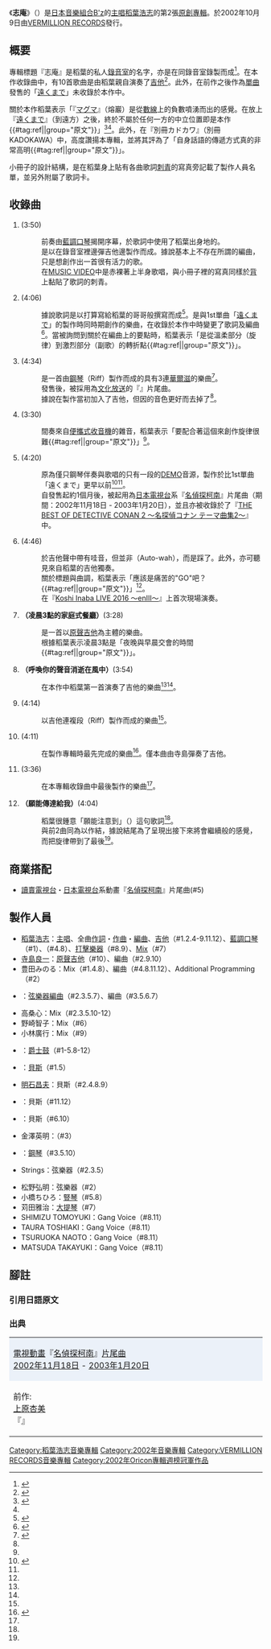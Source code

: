 {{Pathnav|稻葉浩志|frame=1}}
{{Infobox Album
| Name           = 志庵
| Type           = [[錄音室專輯|錄音室專輯]]
| Artist         = [[稻葉浩志|稻葉浩志]]
| Cover         = Koshi Inaba 2nd Album.png
| Released       = 2002年10月9日
| Recorded       =
| Genre          = [[J-POP|J-POP]]<br/>[[搖滾樂|搖滾]]<br/>[[民謠搖滾|民謠搖滾]]<br/>[[硬式搖滾|硬式搖滾]]
| Length         = 48分33秒
| Label          = [[VERMILLION_RECORDS|VERMILLION RECORDS]]
| Producer       = [[稻葉浩志|稻葉浩志]]
| Reviews        =
| Chart position = * 週榜第1位（[[Oricon公信榜|Oricon]]）
* 2002年度年榜第39位（Oricon）
| Certification =
| Last album    = [[マグマ|マグマ]]<br/> （1997年）
| This album    = '''志庵'''<br/> （2002年）
| Next album    = [[Peace_Of_Mind|Peace Of Mind]]<br/> （2004年）
| Misc          = {{External music video|{{YouTube|16rjKt_AoWw|「O.NO.RE」}}<br />{{YouTube|MAaJAC-Xrgc|「Touch」}}<br />{{YouTube|ObDRbaWJ0o4|「ファミレス午前3時」}}|Type=Studio}}
}}

《'''志庵'''》（{{jpn|j='''志庵'''|hg=しあん|rm=Shian}}）是[[日本|日本]][[音樂組合|音樂組合]][[B'z|B'z]]的[[主唱|主唱]][[稻葉浩志|稻葉浩志]]的第2張[[錄音室專輯|原創專輯]]。於2002年10月9日由[[VERMILLION_RECORDS|VERMILLION RECORDS]]發行。

== 概要 ==
專輯標題『志庵』是稻葉的私人[[錄音室|錄音室]]的名字，亦是在同錄音室錄製而成<ref name="BARKS">{{cite news|url=https://www.barks.jp/news/?id=52295608 |title=『志庵』を語る |work={{link-ja|BARKS}} |publisher=JAPAN MUSIC NETWORK株式會社 |date=2002-10-10 |accessdate=2020-06-02}}</ref>。在本作收錄曲中，有10首歌曲是由稻葉親自演奏了[[吉他|吉他]]<ref>{{Cite book |title=music freak magazine & Es Flash Back B'z XXV Memories I |publisher={{link-ja|MRM|エムアールエム}} |year=2013 |page=218 }}</ref>。此外，在前作之後作為[[單曲|單曲]]發售的「[[遠くまで|遠くまで]]」未收錄於本作中。

關於本作稻葉表示「『[[マグマ|マグマ]]』（熔巖）是從[[數線|數線]]上的負數噴湧而出的感覺。在放上『[[遠くまで|遠くまで]]』（到遠方）之後，終於不屬於任何一方的中立位置即是本作{{#tag:ref|{{lang|ja|「『マグマ』は数直線上でいうところのマイナスから吐き出す感じだった。『遠くまで』をおいてようやくニュートラルな位置にこれた。」}}|group="原文"}}」<ref>{{Cite journal|title={{link-ja|WHAT's IN?}} |date=2003年6月號 |publisher={{link-ja|M-ON! Entertainment|エムオン・エンタテインメント}}}}</ref><ref name="BARKS"/>。此外，在『別冊カドカワ』（別冊KADOKAWA）中，{{link-ja|森雪之丞}}高度讚揚本專輯，並將其評為了「自身話語的傳遞方式真的非常高明{{#tag:ref|{{lang|ja|「自分の言葉の伝え方が本当にうまい」}}|group="原文"}}」。

小冊子的設計結構，是在稻葉身上貼有各曲歌詞[[刺青|刺青]]的寫真旁記載了製作人員名單，並另外附屬了歌詞卡。

== 收錄曲 ==
# '''{{lang|ja|O.NO.RE}}''' (3:50)
#: 前奏由[[口琴|藍調口琴]]揭開序幕，於歌詞中使用了稻葉出身地的{{link-ja|岡山腔|岡山弁}}。
#: 是以在錄音室裡邊彈吉他邊製作而成。據說基本上不存在所謂的編曲，只是想創作出一首很有活力的歌。
#: 在[[音樂錄影帶|MUSIC VIDEO]]中是赤裸著上半身歌唱，與小冊子裡的寫真同樣於[[背|背]]上黏貼了歌詞的刺青。
# '''{{lang|ja|LOVE LETTER}}''' (4:06)
#: 據說歌詞是以打算寫給稻葉的哥哥般撰寫而成<ref name="be with54">{{Cite journal|title=be with!|volume=54|publisher=[[B'z_Party|B'z Party]]|date=2002-09}}</ref>。是與1st單曲「[[遠くまで|遠くまで]]」的製作時同時期創作的樂曲，在收錄於本作中時變更了歌詞及編曲<ref>{{Cite book |title=music freak magazine & Es Flash Back B'z XXV Memories I |publisher=MRM |year=2013 |page=250 }}</ref>。當被詢問到關於在編曲上的要點時，稻葉表示「是從溫柔部分（旋律）到激烈部分（副歌）的轉折點{{#tag:ref|{{lang|ja|「優しい部分（メロ）から激しい部分（サビ）への変わり目」}}|group="原文"}}」。
# '''{{lang|ja|Touch}}''' (4:34)
#: 是一首由[[鋼琴|鋼琴]]{{link-ja|連複段|リフ}}（Riff）製作而成的具有3連[[華爾滋|華爾滋]]的樂曲<ref name="mfm167">{{Cite book |title=music freak magazine & Es Flash Back B'z XXV Memories I |publisher=MRM |year=2013 |page=167 }}</ref>。
#: 發售後，被採用為[[文化放送|文化放送]]的『{{link-ja|LIPS PARTY 21.jp}}』片尾曲。
#: 據說在製作當初加入了吉他，但因{{link-ja|原聲貝斯|アコースティック・ベース}}的音色更好而去掉了<ref name="be with54" />。
# '''{{lang|ja|TRASH}}''' (3:30)
#: 間奏來自[[收音機|便攜式收音機]]{{link-ja|Skysensor|スカイセンサー (ラジオ)}}的雜音，稻葉表示「要配合著這個來創作旋律很難{{#tag:ref|{{lang|ja|「これに合わせてメロディを作ったら難しかった」}}|group="原文"}}」<ref name="mfm167" />。
# '''{{lang|ja|Overture}}''' (4:20)
#: 原為僅只鋼琴伴奏與歌唱的只有一段的[[樣本唱片|DEMO]]音源，製作於比1st單曲「遠くまで」更早以前<ref name="ultra cronicle">{{Cite book|author=佐伯明 |title=B'z ウルトラクロニクル 1988-2003 |year=2003 |publisher={{link-ja|Sony Magazines|ソニー・マガジンズ}}}}</ref><ref name="be with54" />。
#: 自發售起約1個月後，被起用為[[日本電視台|日本電視台]]系『[[名偵探柯南_(動畫)|名偵探柯南]]』片尾曲（期間：2002年11月18日 - 2003年1月20日），並且亦被收錄於了『[[THE_BEST_OF_DETECTIVE_CONAN_2_〜名探偵コナン_テーマ曲集2〜|THE BEST OF DETECTIVE CONAN 2 〜名探偵コナン テーマ曲集2〜]]』中。
# '''{{lang|ja|GO}}''' (4:46)
#: 於吉他聲中帶有哇音，但並非{{link-en|自動哇哇效果器|Auto-wah}}（Auto-wah），而是踩了{{link-en|哇哇踏板|Wah-wah pedal}}。此外，亦可聽見來自稻葉的吉他獨奏。
#: 關於標題與曲調，稻葉表示「應該是痛苦的"GO"吧？{{#tag:ref|{{lang|ja|「切ない"GO"かな？」}}|group="原文"}}」<ref name="be with54" />。
#: 在『[[Koshi_Inaba_LIVE_2016_〜enIII〜|Koshi Inaba LIVE 2016 〜enIII〜]]』上首次現場演奏。
# '''{{lang|ja|ファミレス午前3時}}（凌晨3點的家庭式餐廳）'''(3:28)
#: 是一首以{{tsl|ja|弾き語り|自彈自唱}}[[原聲吉他|原聲吉他]]為主體的樂曲。
#: 根據稻葉表示凌晨3點是「夜晚與早晨交會的時間{{#tag:ref|{{lang|ja|「夜と朝が交わりあう時間」}}|group="原文"}}」。{{Citation needed|此外，當初並非「凌晨3點」而是「凌晨4點」。|date=2020年5月}}
# '''{{lang|ja|あなたを呼ぶ声は風にさらわれて}}（呼喚你的聲音消逝在風中）'''(3:54)
#: 在本作中稻葉第一首演奏了吉他的樂曲<ref name="be with54" /><ref name="mfm167" />。
# '''{{lang|ja|Here I am!!}}''' (4:14)
#: 以吉他連複段（Riff）製作而成的樂曲<ref name="mfm167" />。
# '''{{lang|ja|炎}}''' (4:11)
#: 在製作專輯時最先完成的樂曲<ref>{{Cite journal|title={{link-ja|Music Freak Magazine}} |date=2002年10月號 |publisher=MRM}}</ref>。僅本曲由寺島彈奏了吉他。
# '''{{lang|ja|Sẽno de Revolution}}''' (3:36)
#: 在本專輯收錄曲中最後製作的樂曲<ref name="be with54" />。
# '''{{lang|ja|とどきますように}}（願能傳達給我）'''(4:04)
#: 稻葉很鍾意「願能注意到」（{{lang|ja|注意深くいられるように}}）這句歌詞<ref name="be with54" />。
#: 與前2曲同為以{{link-ja|淡出|フェードアウト}}作結，據說結尾為了呈現出接下來將會繼續般的感覺，而把旋律帶到了最後<ref name="ultra cronicle" />。

== 商業搭配 ==
* [[讀賣電視台|讀賣電視台]]・[[日本電視台|日本電視台]]系動畫『[[名偵探柯南_(動畫)|名偵探柯南]]』片尾曲(#5)

== 製作人員 ==
* [[稻葉浩志|稻葉浩志]]：[[主唱|主唱]]、全曲[[作詞|作詞]]・[[作曲|作曲]]・[[編曲|編曲]]、[[吉他|吉他]]（#1.2.4-9.11.12）、[[口琴|藍調口琴]]（#1）、{{link-ja|Skysensor|スカイセンサー (ラジオ)}}（#4.8）、[[打擊樂器|打擊樂器]]（#8.9）、[[Mix|Mix]]（#7）
* [[寺島良一|寺島良一]]：[[原聲吉他|原聲吉他]]（#10）、編曲（#2.9.10）
* 豊田みのる：Mix（#1.4.8）、編曲（#4.8.11.12）、Additional Programming（#2）
* {{link-ja|池田大介|池田大介 (編曲家)}}：[[編曲|弦樂器編曲]]（#2.3.5.7）、編曲（#3.5.6.7）
* 高桑心：Mix（#2.3.5.10-12）
* 野崎智子：Mix（#6）
* 小林廣行：Mix（#9）
* {{link-ja|山木秀夫}}：[[爵士鼓|爵士鼓]]（#1-5.8-12）
* {{link-ja|根岸孝旨}}：[[貝斯|貝斯]]（#1.5）
* [[明石昌夫|明石昌夫]]：貝斯（#2.4.8.9）
* {{link-ja|吉田建}}：貝斯（#11.12）
* {{link-ja|青木智仁}}：貝斯（#6.10）
* 金澤英明：{{link-ja|原聲貝斯|アコースティック・ベース}}（#3）
* {{link-ja|小野塚晃|DIMENSION}}：[[鋼琴|鋼琴]]（#3.5.10）
* {{link-ja|篠崎正嗣|篠崎正嗣|篠崎}}Strings：弦樂器（#2.3.5）
* 松野弘明：弦樂器（#2）
* 小橋ちひろ：[[豎琴|豎琴]]（#5.8）
* 苅田雅治：[[大提琴|大提琴]]（#7）
* SHIMIZU TOMOYUKI：Gang Voice（#8.11）
* TAURA TOSHIAKI：Gang Voice（#8.11）
* TSURUOKA NAOTO：Gang Voice（#8.11）
* MATSUDA TAKAYUKI：Gang Voice（#8.11）

== 腳註 ==
{{腳註幫助}}
=== 引用日語原文 ===
{{Reflist|group="原文"}}
=== 出典 ===
{{Reflist}}

{| border="2" cellspacing="0" style="margin-left: auto; margin-right: auto;"
|- style="text-align: center;"
|colspan="3" style="background-color: #EBF1F9;"|[[電視動畫|電視動畫]]『[[名偵探柯南_(動畫)|名偵探柯南]]』[[主題歌#片尾曲|片尾曲]]<br />[[2002年|2002年]][[11月18日|11月18日]] - [[2003年|2003年]][[1月20日|1月20日]]
|- style="text-align: center; font-size: smaller;"
| style="width: 30%;"|前作:<br />[[上原杏美|上原杏美]]<br />『{{link-ja|無色 (曲)|無色 (曲)|無色}}』
| style="width: 40%;"|[[稻葉浩志|稻葉浩志]]<br />『'''Overture'''』
| style="width: 30%;"|次作:<br />[[ZARD|ZARD]]<br />『{{link-ja|明日を夢見て|明日を夢見て (曲)}}』
|}

{{稻葉浩志}}
{{名偵探柯南}}
{{Oricon專輯週榜冠軍 (2002年)|[[2002年|2002年]][[10月21日|10月21日]]}}
{{DEFAULTSORT:Shian}}

[[Category:稻葉浩志音樂專輯|Category:稻葉浩志音樂專輯]]
[[Category:2002年音樂專輯|Category:2002年音樂專輯]]
[[Category:VERMILLION_RECORDS音樂專輯|Category:VERMILLION RECORDS音樂專輯]]
[[Category:2002年Oricon專輯週榜冠軍作品|Category:2002年Oricon專輯週榜冠軍作品]]